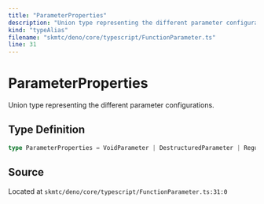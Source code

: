 ```yaml
---
title: "ParameterProperties"
description: "Union type representing the different parameter configurations."
kind: "typeAlias"
filename: "skmtc/deno/core/typescript/FunctionParameter.ts"
line: 31
---
```


# ParameterProperties

Union type representing the different parameter configurations.

## Type Definition

```typescript
type ParameterProperties = VoidParameter | DestructuredParameter | RegularParameter
```

## Source

Located at `skmtc/deno/core/typescript/FunctionParameter.ts:31:0`
